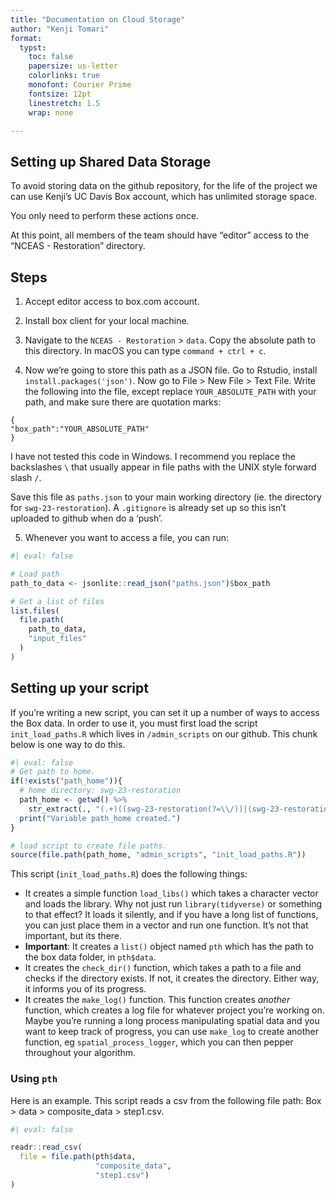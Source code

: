 ```yaml
---
title: "Documentation on Cloud Storage"
author: "Kenji Tomari"
format: 
  typst:
    toc: false
    papersize: us-letter
    colorlinks: true
    monofont: Courier Prime
    fontsize: 12pt
    linestretch: 1.5
    wrap: none

---
```


```{=typst}
#set page("us-letter")
```


## Setting up Shared Data Storage

To avoid storing data on the github repository, for the life of the project we can use Kenji's UC Davis Box account, which has unlimited storage space.

:::{.callout-note}
You only need to perform these actions once.
:::

At this point, all members of the team should have "editor" access to the "NCEAS - Restoration" directory.

## Steps

(@) Accept editor access to box.com account.

(@) Install box client for your local machine.

(@) Navigate to the `NCEAS - Restoration` > `data`. Copy the absolute path to this directory. In macOS you can type `command + ctrl + c`.

(@) Now we're going to store this path as a JSON file. Go to Rstudio, install `install.packages('json')`. Now go to File > New File > Text File. Write the following into the file, except replace `YOUR_ABSOLUTE_PATH` with your path, and make sure there are quotation marks:

```
{
"box_path":"YOUR_ABSOLUTE_PATH"
}
```

:::{.callout-note}
I have not tested this code in Windows. I recommend you replace the backslashes `\` that usually appear in file paths with the UNIX style forward slash `/`.
:::

Save this file as `paths.json` to your main working directory (ie. the directory for `swg-23-restoration`). A `.gitignore` is already set up so this isn't uploaded to github when do a 'push'.

(@) Whenever you want to access a file, you can run:

```r
#| eval: false

# Load path
path_to_data <- jsonlite::read_json("paths.json")$box_path

# Get a list of files
list.files(
  file.path(
    path_to_data,
    "input_files"
  )
)
```

## Setting up your script

If you're writing a new script, you can set it up a number of ways to access the Box data. In order to use it, you must first load the script `init_load_paths.R` which lives in `/admin_scripts` on our github. This chunk below is one way to do this.

```r
#| eval: false
# Get path to home.
if(!exists("path_home")){
  # home directory: swg-23-restoration
  path_home <- getwd() %>%
    str_extract(., "(.+)((swg-23-restoration(?=\\/))|(swg-23-restoration$))")
  print("Variable path_home created.")
}

# load script to create file paths.
source(file.path(path_home, "admin_scripts", "init_load_paths.R"))
```

This script (`init_load_paths.R`) does the following things:

* It creates a simple function `load_libs()` which takes a character vector and loads the library. Why not just run `library(tidyverse)` or something to that effect? It loads it silently, and if you have a long list of functions, you can just place them in a vector and run one function. It's not that important, but its there.
* **Important**: It creates a `list()` object named `pth` which has the path to the box data folder, in `pth$data`.
* It creates the `check_dir()` function, which takes a path to a file and checks if the directory exists. If not, it creates the directory. Either way, it informs you of its progress.
* It creates the `make_log()` function. This function creates *another* function, which creates a log file for whatever project you're working on. Maybe you're running a long process manipulating spatial data and you want to keep track of progress, you can use `make_log` to create another function, eg `spatial_process_logger`, which you can then pepper throughout your algorithm.

### Using `pth`

Here is an example. This script reads a csv from the following file path: Box > data > composite_data > step1.csv.

```r
#| eval: false

readr::read_csv(
  file = file.path(pth$data, 
                   "composite_data", 
                   "step1.csv")
)
```

